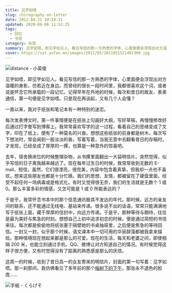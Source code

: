 ```yaml
---
title: 见字如唔
slug: chirography-on-letter
date: 2012-04-21 19:19:11
updated: 2020-09-06 11:52:25
tags:
  - 回忆
  - 书信
category: 杂思
summary: 见字如唔，即见字如见人，看见写信的那一方熟悉的字体，心里面便会浮现出对方温暖的身影，仿若近在身边。而曾经的很长一段时间里都很喜欢这个词，或者说是怀念它所承载的一段记忆。
cover: https://cat.yufan.me/images/2011/05/2011051521491300.jpg
---
```


![distance - 小英俊](https://cat.yufan.me/images/2011/05/2011051421445100.jpg)

<MusicPlayer netease={668451} />

见字如唔，即见字如见人。看见写信的那一方熟悉的字体，心里面便会浮现出对方温暖的身影，仿若近在身边。而曾经的很长一段时间里，我都很喜欢这个词，或者说是怀念它所承载的一段记忆。记得早年在外地的时候，每次和昔日的故友、表弟通信，第一句便是见字如唔。只是现在再谈起，又有几个人会懂？

一直以来，我对于纸张和笔记本有一种特别的迷恋。

每次发表博文时，第一件事情便是在纸张上勾画好大纲，写好草稿，再慢慢修改好后通过打字誊写到博客上。我常常喜欢写字的这一过程，看着自己的思绪变成了文字，印在了纸上，便有了一种莫名的兴奋。想想这些纸张的前身都是树木，每次写下想法时，常会闻到一股淡淡的香。写着写着，当我无意中去翻看昔日的存稿时，才发现，已经垒成了厚厚的一摞，也算是一种意外的惊喜吧。

去年，宿舍换床位的时候整理杂物，从书摞里面翻出一大袋明信片。突然觉得，似乎写信的日子离我越来越远了。现在每年过生日的时候，我常常收到无数的 E-mail、短信。虽然，它们很漂亮，很完美，内容中包含着真挚，但我却一点也不喜欢。想来这些朋友也都是十分忙碌。我们的思想、友情，都被留在了硬盘里面，经受不起任何一场病毒或是格式化。有时又觉得很无奈，我们的生活就是无数个 1 或 0。那么丰富多彩的情感，又怎可能是 1 或 0 所能表达的？

于是乎，我常怀念书本中的那个信息通讯极其不发达的年代。那时候，远方的亲友间的联系，还不能通过无线电、基站来传递。很多说不出的话语，常常只能满满地写于纸张上面，藏于厚厚的信封中，向远方传递。于是乎，那种等待与期待，往往是最为美好与焦急的时刻。想想自己上初中追求初恋的时候，便是通过简短的书信来往。每次都是偷偷地将纸张塞于隔壁她的书桌抽屉里，之后便是焦急的等待回信。一封又一封，似乎那个时候，语文课本中一切可用的华丽辞藻都被我拿来描绘。那种情境现在想起来都是那么的可爱。现在的生活，每天和老婆之间，即使相隔 200 米，也能立刻通过手机、QQ、微博让对方知道自己的情况。有时候觉得这样子很方便，又有时觉得没有了距离的熟悉感是那么的厌烦。

这周一的时候，收到了昔日高一的女友寄来的明信片，封面的第一句写着：见字如唔。那一刹那间，我仿佛看见了多年前的那个[榕树下的下午](/posts/blue-turkey/ '蓝色土耳其')，那张永不退色的脸庞……

![手紙 - くらげそ](https://cat.yufan.me/images/2011/05/2011051421472100.jpg)
